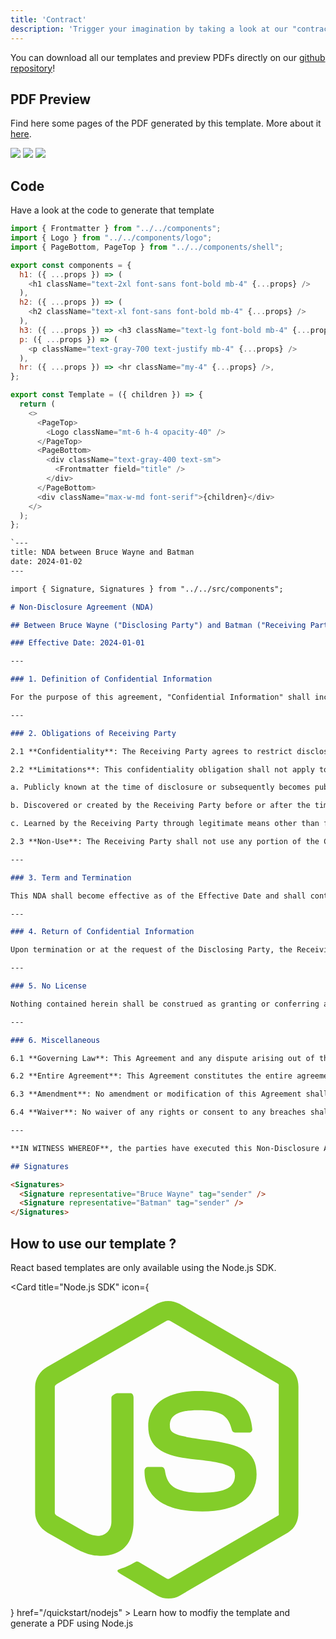 ```yaml
---
title: 'Contract'
description: 'Trigger your imagination by taking a look at our "contract" templates.'
---
```


<Tip> You can download all our templates and preview PDFs directly on our [github repository](https://github.com/OnedocLabs/onedoc-templates)! </Tip> 

## PDF Preview 

Find here some pages of the PDF generated by this template. More about it [here](https://github.com/OnedocLabs/onedoc-templates). 

<CardGroup cols={3}>
<Card>
<Frame caption="Page 1">
  <img src="/images/nda/content-1.png" />
</Frame>
</Card>

<Card>
<Frame caption="Page 2">
  <img src="/images/nda/content-2.png" />
</Frame>
</Card>

<Card>
<Frame caption="Page 3">
  <img src="/images/nda/content-3.png" />
</Frame>
</Card>

</CardGroup>


## Code

Have a look at the code to generate that template

<CardGroup cols={1}>
<Card title="NDA Contract Code">
<CodeGroup>

```javascript index_react.js
import { Frontmatter } from "../../components";
import { Logo } from "../../components/logo";
import { PageBottom, PageTop } from "../../components/shell";

export const components = {
  h1: ({ ...props }) => (
    <h1 className="text-2xl font-sans font-bold mb-4" {...props} />
  ),
  h2: ({ ...props }) => (
    <h2 className="text-xl font-sans font-bold mb-4" {...props} />
  ),
  h3: ({ ...props }) => <h3 className="text-lg font-bold mb-4" {...props} />,
  p: ({ ...props }) => (
    <p className="text-gray-700 text-justify mb-4" {...props} />
  ),
  hr: ({ ...props }) => <hr className="my-4" {...props} />,
};

export const Template = ({ children }) => {
  return (
    <>
      <PageTop>
        <Logo className="mt-6 h-4 opacity-40" />
      </PageTop>
      <PageBottom>
        <div className="text-gray-400 text-sm">
          <Frontmatter field="title" />
        </div>
      </PageBottom>
      <div className="max-w-md font-serif">{children}</div>
    </>
  );
};
```

```markdown index_markdown.mdx
`---
title: NDA between Bruce Wayne and Batman
date: 2024-01-02
---

import { Signature, Signatures } from "../../src/components";

# Non-Disclosure Agreement (NDA)

## Between Bruce Wayne ("Disclosing Party") and Batman ("Receiving Party")

### Effective Date: 2024-01-01

---

### 1. Definition of Confidential Information

For the purpose of this agreement, "Confidential Information" shall include but is not limited to all information or material that has or could have commercial value or other utility in the business in which Disclosing Party is engaged. This includes, without limitation, business plans, strategies, client information, technical data, proprietary information, trade secrets, specifications, formulations, prototypes, sketches, models, drawings, procurement requirements, engineering information, hardware, software, and marketing plans.

---

### 2. Obligations of Receiving Party

2.1 **Confidentiality**: The Receiving Party agrees to restrict disclosure of the Confidential Information to employees, consultants, or third parties as necessary and only for the disclosed purpose. The Receiving Party shall protect the secrecy of the Confidential Information with the same degree of care as it uses to protect its own confidential information, but in no case less than reasonable care.

2.2 **Limitations**: This confidentiality obligation shall not apply to information which is:

a. Publicly known at the time of disclosure or subsequently becomes publicly known through no fault of the Receiving Party;

b. Discovered or created by the Receiving Party before or after the time of disclosure independently of any information disclosed by the Disclosing Party;

c. Learned by the Receiving Party through legitimate means other than from the Disclosing Party or Disclosing Party's representatives;

2.3 **Non-Use**: The Receiving Party shall not use any portion of the Confidential Information for any purpose other than the purpose expressly set forth in this Agreement.

---

### 3. Term and Termination

This NDA shall become effective as of the Effective Date and shall continue in effect for a period of 5 years unless terminated earlier by either party upon 30 days' written notice. Upon termination of this Agreement, the Receiving Party shall cease all use of Confidential Information and shall return or destroy, as directed by the Disclosing Party, all materials embodying Confidential Information.

---

### 4. Return of Confidential Information

Upon termination or at the request of the Disclosing Party, the Receiving Party shall promptly return or destroy all copies of the Confidential Information in its possession, as instructed by the Disclosing Party, and certify in writing to the Disclosing Party that such return or destruction has been completed.

---

### 5. No License

Nothing contained herein shall be construed as granting or conferring any rights by license or otherwise, expressly or implicitly, in any Confidential Information or any patents or other intellectual property protecting or relating to the Confidential Information.

---

### 6. Miscellaneous

6.1 **Governing Law**: This Agreement and any dispute arising out of the subject matter of this Agreement shall be governed by and construed in accordance with the laws of the State of Gotham, without regard to its conflict of laws principles.

6.2 **Entire Agreement**: This Agreement constitutes the entire agreement between the parties with respect to its subject matter and supersedes all prior and contemporaneous agreements or understandings, both written and oral, between the parties regarding its subject matter.

6.3 **Amendment**: No amendment or modification of this Agreement shall be effective unless it is in writing and signed by both parties.

6.4 **Waiver**: No waiver of any rights or consent to any breaches shall constitute a waiver of any other rights or consent to any other breach.

---

**IN WITNESS WHEREOF**, the parties have executed this Non-Disclosure Agreement as of the Effective Date first above written.

## Signatures

<Signatures>
  <Signature representative="Bruce Wayne" tag="sender" />
  <Signature representative="Batman" tag="sender" />
</Signatures>
```

</CodeGroup>
</Card>
</CardGroup>

## How to use our template ?

React based templates are only available using the Node.js SDK.

<Card title="Node.js SDK" icon={
            <svg viewBox="0 0 128 128">
            <path fill="#83CD29" d="M112.771 30.334L68.674 4.729c-2.781-1.584-6.402-1.584-9.205 0L14.901 30.334C12.031 31.985 10 35.088 10 38.407v51.142c0 3.319 2.084 6.423 4.954 8.083l11.775 6.688c5.628 2.772 7.617 2.772 10.178 2.772 8.333 0 13.093-5.039 13.093-13.828v-50.49c0-.713-.371-1.774-1.071-1.774h-5.623C42.594 41 41 42.061 41 42.773v50.49c0 3.896-3.524 7.773-10.11 4.48L18.723 90.73c-.424-.23-.723-.693-.723-1.181V38.407c0-.482.555-.966.982-1.213l44.424-25.561c.415-.235 1.025-.235 1.439 0l43.882 25.555c.42.253.272.722.272 1.219v51.142c0 .488.183.963-.232 1.198l-44.086 25.576c-.378.227-.847.227-1.261 0l-11.307-6.749c-.341-.198-.746-.269-1.073-.086-3.146 1.783-3.726 2.02-6.677 3.043-.726.253-1.797.692.41 1.929l14.798 8.754a9.294 9.294 0 004.647 1.246c1.642 0 3.25-.426 4.667-1.246l43.885-25.582c2.87-1.672 4.23-4.764 4.23-8.083V38.407c0-3.319-1.36-6.414-4.229-8.073zM77.91 81.445c-11.726 0-14.309-3.235-15.17-9.066-.1-.628-.633-1.379-1.272-1.379h-5.731c-.709 0-1.279.86-1.279 1.566 0 7.466 4.059 16.512 23.453 16.512 14.039 0 22.088-5.455 22.088-15.109 0-9.572-6.467-12.084-20.082-13.886-13.762-1.819-15.16-2.738-15.16-5.962 0-2.658 1.184-6.203 11.374-6.203 9.105 0 12.461 1.954 13.842 8.091.118.577.645.991 1.24.991h5.754c.354 0 .692-.143.94-.396.24-.272.367-.613.335-.979-.891-10.568-7.912-15.493-22.112-15.493-12.631 0-20.166 5.334-20.166 14.275 0 9.698 7.497 12.378 19.622 13.577 14.505 1.422 15.633 3.542 15.633 6.395 0 4.955-3.978 7.066-13.309 7.066z"></path>
            </svg>
          }
          href="/quickstart/nodejs"
          >
    Learn how to modfiy the template and generate a PDF using Node.js
</Card>

